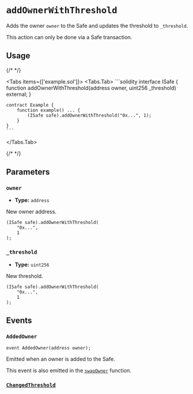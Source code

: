 
# `addOwnerWithThreshold`

Adds the owner `owner` to the Safe and updates the threshold to `_threshold`.

<Callout type='warning'>This action can only be done via a Safe transaction.</Callout>

## Usage

{/* <!-- vale off --> */}

<Tabs items={['example.sol']}>
  <Tabs.Tab>
    ```solidity
    interface ISafe {
        function addOwnerWithThreshold(address owner, uint256 _threshold) external;
    }

    contract Example {
        function example() ... {
            (ISafe safe).addOwnerWithThreshold("0x...", 1);
        }
    }
    ```
  </Tabs.Tab>
</Tabs>

{/* <!-- vale on --> */}

## Parameters

### `owner`

- **Type:** `address`

New owner address.

```solidity focus=2
(ISafe safe).addOwnerWithThreshold(
    "0x...",
    1
);
```

### `_threshold`

- **Type:** `uint256`

New threshold.

```solidity focus=3
(ISafe safe).addOwnerWithThreshold(
    "0x...",
    1
);
```

## Events

### `AddedOwner`

```solidity
event AddedOwner(address owner);
```

Emitted when an owner is added to the Safe.

This event is also emitted in the [`swapOwner`](./swapOwner.mdx) function.

### [`ChangedThreshold`](./changeThreshold.mdx#changedthreshold)
